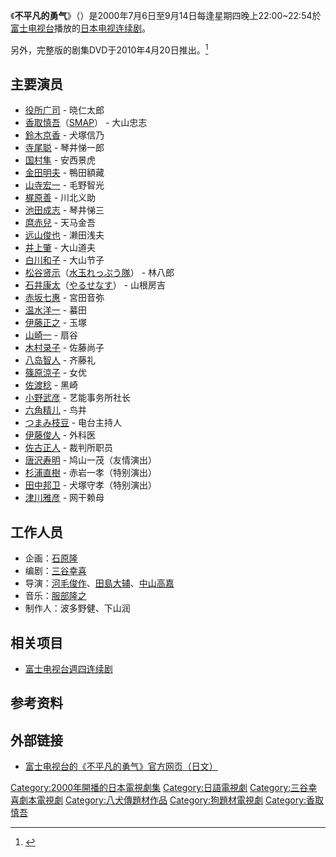 {{Infobox television
| show_name            = 不平凡的勇气
| image                = <!-- include ALT text per [[WP:ALT|WP:ALT]] guideline -->
| caption              = 
| show_name_2          = 
| genre                = [[喜剧|喜剧]]
| format               = 
| creator              = 
| developer            = 
| writer               = [[三谷幸喜|三谷幸喜]]
| director             = 
| creative_director    = 
| presenter            = 
| starring             = [[役所広司|役所広司]]、[[鈴木京香|鈴木京香]]、[[香取慎吾|香取慎吾]]
| judges               = 
| voices               = 
| narrated             = 
| theme_music_composer = [[爱德华·埃尔加|爱德华·埃尔加]]
| opentheme            = [[威风凜凜进行曲|威风凜凜进行曲]]第一首
| endtheme             = 
| composer             = [[服部隆之|服部隆之]]
| country              = {{JPN}}
| language             = [[日语|日语]]
| num_seasons          = 1
| num_episodes         = 11
| list_episodes        = 
| executive_producer   = 
| producer             = 波多野健、下山润
| editor               = 
| location             = 
| cinematography       = 
| camera               = 
| runtime              = 54分钟
| company              = 
| distributor          = 
| channel              = [[富士电视台|富士电视台]]
| picture_format       = 
| audio_format         = 
| first_run            = 
| first_aired          = {{start date|2000|07|06}}
| last_aired           = {{start date|2000|09|14}}
| preceded_by          = 
| followed_by          = 
| related              = 
| website              = http://www.fujitv.co.jp/b_hp/aikotoba/
| website_title        = 官方网站（富士电视台）
| production_website   = 
}}
《'''不平凡的勇气'''》（{{lang-ja|合い言葉は勇気}}）是2000年7月6日至9月14日每逢星期四晚上22:00~22:54於[[富士电视台|富士电视台]]播放的[[日本|日本]][[电视连续剧|电视连续剧]]。

另外，完整版的剧集DVD于2010年4月20日推出。<ref>{{cite web|url=http://www.sonymusicshop.jp/m/item/itemShw.php?site=S&cd=ANSB000005921|title=Sony Music Shop: Aikotoba wa Yūki DVD Box|language=ja|accessdate=2011-09-25|archive-date=2022-04-07|archive-url=https://web.archive.org/web/20220407033410/https://www.sonymusicshop.jp/m/item/itemShw.php?site=S&cd=ANSB000005921}}</ref>

==主要演员==
*[[役所广司|役所广司]] - 晓仁太郎
*[[香取慎吾|香取慎吾]]（[[SMAP|SMAP]]） - 大山忠志
*[[鈴木京香|鈴木京香]] - 犬塚信乃
*[[寺尾聪|寺尾聪]] - 琴井悌一郎
*[[国村隼|国村隼]] - 安西景虎
*[[金田明夫|金田明夫]] - 鴨田額藏
*[[山寺宏一|山寺宏一]] - 毛野智光
*[[梶原善|梶原善]] - 川北义助
*[[池田成志|池田成志]] - 琴井悌三
*[[麿赤兒|麿赤兒]] - 天马金吾
*[[远山俊也|远山俊也]] - 濑田浅夫
*[[井上肇|井上肇]] - 大山道夫
*[[白川和子|白川和子]] - 大山节子
*[[松谷贤示|松谷贤示]]（[[水玉れっぷう隊|水玉れっぷう隊]]） - 林八郎
*[[石井康太|石井康太]]（[[やるせなす|やるせなす]]） - 山根房吉
*[[赤坂七惠|赤坂七惠]] - 宮田音弥
*[[温水洋一|温水洋一]] - 蟇田
*[[伊藤正之|伊藤正之]] - 玉塚
*[[山崎一|山崎一]] - 扇谷
*[[木村录子|木村录子]] - 佐藤尚子
*[[八岛智人|八岛智人]] - 齐藤礼
*[[篠原涼子|篠原涼子]] - 女优
*[[佐渡稔|佐渡稔]] - 黑崎
*[[小野武彦|小野武彦]] - 艺能事务所社长
*[[六角精儿|六角精儿]] - 鸟井
*[[つまみ枝豆|つまみ枝豆]] - 电台主持人
*[[伊藤俊人|伊藤俊人]] - 外科医
*[[佐古正人|佐古正人]] - 裁判所职员
*[[唐沢寿明|唐沢寿明]] - 鸠山一茂（友情演出）
*[[杉浦直樹|杉浦直樹]] - 赤岩一孝（特别演出）
*[[田中邦卫|田中邦卫]] - 犬塚守孝（特别演出）
*[[津川雅彦|津川雅彦]] - 网干赖母

==工作人员==
*企画：[[石原隆|石原隆]]　
*编剧：[[三谷幸喜|三谷幸喜]]
*导演：[[河毛俊作|河毛俊作]]、[[田島大辅|田島大辅]]、[[中山高嘉|中山高嘉]]
*音乐：[[服部隆之|服部隆之]]
*制作人：波多野健、下山润

==相关项目==
*[[富士电视台週四连续剧|富士电视台週四连续剧]]

==参考资料==
{{Reflist}}

==外部链接==
*[http://www.fujitv.co.jp/b_hp/aikotoba/ 富士电视台的《不平凡的勇气》官方网页（日文）] {{Wayback|url=http://www.fujitv.co.jp/b_hp/aikotoba/ |date=20220407033322 }}
{{富士電視台木曜劇場}}
{{DEFAULTSORT:Aikotoba Ha Yuki}}
[[Category:2000年開播的日本電視劇集|Category:2000年開播的日本電視劇集]]
[[Category:日語電視劇|Category:日語電視劇]]
[[Category:三谷幸喜劇本電視劇|Category:三谷幸喜劇本電視劇]]
[[Category:八犬傳題材作品|Category:八犬傳題材作品]]
[[Category:狗題材電視劇|Category:狗題材電視劇]]
[[Category:香取慎吾|Category:香取慎吾]]